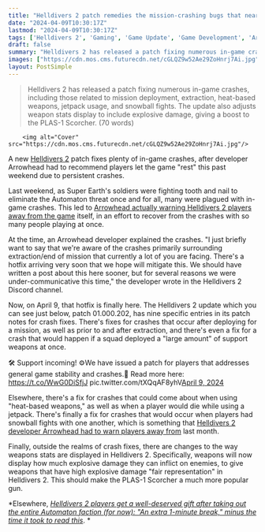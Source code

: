 ```yaml
---
title: "Helldivers 2 patch remedies the mission-crashing bugs that nearly derailed the Automaton war effort's finale, just in time for the next Major Order"
date: "2024-04-09T10:30:17Z"
lastmod: "2024-04-09T10:30:17Z"
tags: ['Helldivers 2', 'Gaming', 'Game Update', 'Game Development', 'Arrowhead Game Studios', 'PC Gaming']
draft: false
summary: "Helldivers 2 has released a patch fixing numerous in-game crashes, including those related to mission deployment, extraction, heat-based weapons, jetpack usage, and snowball fights. The update also adjusts weapon stats display to include explosive damage, giving a boost to the PLAS-1 Scorcher. (70 words)"
images: ["https://cdn.mos.cms.futurecdn.net/cGLQZ9w52Ae29ZoHnrj7Ai.jpg"]
layout: PostSimple
---
```

> Helldivers 2 has released a patch fixing numerous in-game crashes, including those related to mission deployment, extraction, heat-based weapons, jetpack usage, and snowball fights. The update also adjusts weapon stats display to include explosive damage, giving a boost to the PLAS-1 Scorcher. (70 words)


        <img alt="Cover" src="https://cdn.mos.cms.futurecdn.net/cGLQZ9w52Ae29ZoHnrj7Ai.jpg"/>
        
A new [Helldivers 2](https://www.gamesradar.com/helldivers-2-guide/) patch fixes plenty of in-game crashes, after developer Arrowhead had to recommend players let the game "rest" this past weekend due to persistent crashes.

Last weekend, as Super Earth's soldiers were fighting tooth and nail to eliminate the Automaton threat once and for all, many were plagued with in-game crashes. This led to [Arrowhead actually warning Helldivers 2 players away from the game](https://www.gamesradar.com/helldivers-2-dev-recommends-letting-the-game-rest-to-fix-frequent-crashes-as-over-230000-divers-fight-to-squash-the-automatons-this-weekend/) itself, in an effort to recover from the crashes with so many people playing at once. 

At the time, an Arrowhead developer explained the crashes. "I just briefly want to say that we're aware of the crashes primarily surrounding extraction/end of mission that currently a lot of you are facing. There's a hotfix arriving very soon that we hope will mitigate this. We should have written a post about this here sooner, but for several reasons we were under-communicative this time," the developer wrote in the Helldivers 2 Discord channel.

Now, on April 9, that hotfix is finally here. The Helldivers 2 update which you can see just below, patch 01.000.202, has nine specific entries in its patch notes for crash fixes. There's fixes for crashes that occur after deploying for a mission, as well as prior to and after extraction, and there's even a fix for a crash that would happen if a squad deployed a "large amount" of support weapons at once.

🛠 Support incoming! ⚙We have issued a patch for players that addresses general game stability and crashes.🔗 Read more here: https://t.co/WwG0DiSfjJ pic.twitter.com/tXQqAF8yhV[April 9, 2024](https://twitter.com/helldivers2/status/1777624345562566957)

Elsewhere, there's a fix for crashes that could come about when using "heat-based weapons," as well as when a player would die while using a jetpack. There's finally a fix for crashes that would occur when players had snowball fights with one another, which is something that [Helldivers 2 developer Arrowhead had to warn players away from](https://www.gamesradar.com/helldivers-2-brought-to-its-knees-by-snow-as-devs-tell-players-to-stop-having-game-crashing-snowball-fights/) last month. 

Finally, outside the realms of crash fixes, there are changes to the way weapons stats are displayed in Helldivers 2. Specifically, weapons will now display how much explosive damage they can inflict on enemies, to give weapons that have high explosive damage "fair representation" in Helldivers 2. This should make the PLAS-1 Scorcher a much more popular gun.

*Elsewhere, *[<em>Helldivers 2 players get a well-deserved gift after taking out the entire Automaton faction (for now): "An extra 1-minute break," minus the time it took to read this</em>](https://www.gamesradar.com/helldivers-2-players-get-a-well-deserved-gift-after-taking-out-the-entire-automaton-faction-for-now-an-extra-1-minute-break-minus-the-time-it-took-to-read-this/)*. *
        